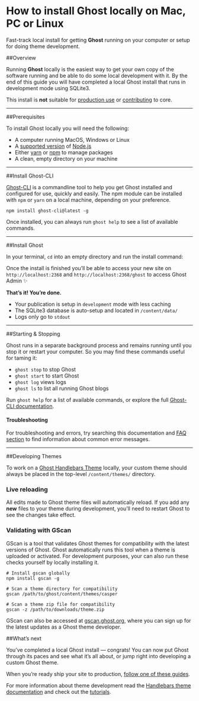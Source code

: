 # How to install Ghost locally on Mac, PC or Linux
Fast-track local install for getting **Ghost** running on your computer or setup for doing theme development.

##Overview

Running **Ghost** locally is the easiest way to get your own copy of the software running and be able to do some local development with it. By the end of this guide you will have completed a local Ghost install that runs in development mode using SQLite3.

This install is **not** suitable for [production use](https://ghost.org/docs/install/ubuntu/) or [contributing](https://ghost.org/docs/install/source/) to core.

* * *

##Prerequisites

To install Ghost locally you will need the following:

*   A computer running MacOS, Windows or Linux
*   A [supported version](https://ghost.org/docs/faq/node-versions/) of [Node.js](https://nodejs.org/)
*   Either [yarn](https://yarnpkg.com/en/docs/install#alternatives-tab) or [npm](https://www.npmjs.com/get-npm) to manage packages
*   A clean, empty directory on your machine

* * *

##Install Ghost-CLI

[Ghost-CLI](https://ghost.org/docs/ghost-cli/) is a commandline tool to help you get Ghost installed and configured for use, quickly and easily. The npm module can be installed with `npm` or `yarn` on a local machine, depending on your preference.

```
npm install ghost-cli@latest -g

```


Once installed, you can always run `ghost help` to see a list of available commands.

* * *

##Install Ghost


In your terminal, `cd` into an empty directory and run the install command:

Once the install is finished you’ll be able to access your new site on `http://localhost:2368` and `http://localhost:2368/ghost` to access Ghost Admin ✨

**That’s it! You’re done.**

*   Your publication is setup in `development` mode with less caching
*   The SQLite3 database is auto-setup and located in `/content/data/`
*   Logs only go to `stdout`

* * *

##Starting & Stopping


Ghost runs in a separate background process and remains running until you stop it or restart your computer. So you may find these commands useful for taming it:

*   `ghost stop` to stop Ghost
*   `ghost start` to start Ghost
*   `ghost log` views logs
*   `ghost ls` to list all running Ghost blogs

Run `ghost help` for a list of available commands, or explore the full [Ghost-CLI documentation](https://ghost.org/docs/ghost-cli/).

#### Troubleshooting

For troubleshooting and errors, try searching this documentation and [FAQ section](https://ghost.org/docs/faq/) to find information about common error messages.

* * *

##Developing Themes


To work on a [Ghost Handlebars Theme](https://ghost.org/docs/themes/) locally, your custom theme should always be placed in the top-level `/content/themes/` directory.

### Live reloading

All edits made to Ghost theme files will automatically reload. If you add any **new** files to your theme during development, you’ll need to restart Ghost to see the changes take effect.

### Validating with GScan

GScan is a tool that validates Ghost themes for compatibility with the latest versions of Ghost. Ghost automatically runs this tool when a theme is uploaded or activated. For development purposes, your can also run these checks yourself by locally installing it.

```
# Install gscan globally
npm install gscan -g

# Scan a theme directory for compatibility
gscan /path/to/ghost/content/themes/casper

# Scan a theme zip file for compatibility
gscan -z /path/to/downloads/theme.zip

```


GScan can also be accessed at [gscan.ghost.org](https://gscan.ghost.org/), where you can sign up for the latest updates as a Ghost theme developer.

##What’s next


You’ve completed a local Ghost install — congrats! You can now put Ghost through its paces and see what it’s all about, or jump right into developing a custom Ghost theme.

When you’re ready ship your site to production, [follow one of these guides](https://ghost.org/docs/install/).

For more information about theme development read the [Handlebars theme documentation](https://ghost.org/docs/themes/) and check out the [tutorials](https://ghost.org/tutorials/).
